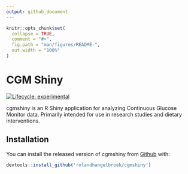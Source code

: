 ```yaml
---
output: github_document
---
```


<!-- README.md is generated from README.Rmd. Please edit that file -->

```r
knitr::opts_chunk$set(
  collapse = TRUE,
  comment = "#>",
  fig.path = "man/figures/README-",
  out.width = "100%"
)
```

# CGM Shiny

<!-- badges: start -->
[![Lifecycle: experimental](https://img.shields.io/badge/lifecycle-experimental-orange.svg)](https://www.tidyverse.org/lifecycle/#experimental)
<!-- badges: end -->

cgmshiny is an R Shiny application for analyzing Continuous Glucose Monitor data. Primarily intended for use in research studies and dietary interventions.

## Installation

You can install the released version of cgmshiny from [Github](https://github.com/) with:

```r
devtools::install_github('rolandhangelbroek/cgmshiny')
```


